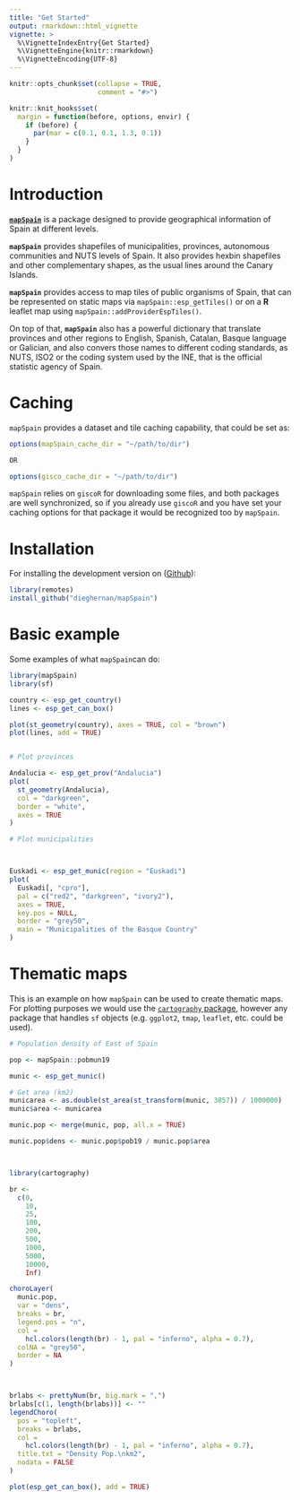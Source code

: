 ---
title: "Get Started"
output: rmarkdown::html_vignette
vignette: >
  %\VignetteIndexEntry{Get Started}
  %\VignetteEngine{knitr::rmarkdown}
  %\VignetteEncoding{UTF-8}
---

```{r, include = FALSE}
knitr::opts_chunk$set(collapse = TRUE,
                      comment = "#>")

knitr::knit_hooks$set(
  margin = function(before, options, envir) {
    if (before) {
      par(mar = c(0.1, 0.1, 1.3, 0.1))
    }
  }
)


```


# Introduction

[**`mapSpain`**](https://dieghernan.github.io/mapSpain/) is a package designed to provide geographical information of Spain at different levels.


**`mapSpain`** provides shapefiles of municipalities, provinces, autonomous communities
and NUTS levels of Spain. It also provides hexbin shapefiles and other complementary shapes, as the usual lines around the Canary Islands.

**`mapSpain`** provides access to map tiles of public organisms of Spain, that can be
represented on static maps via `mapSpain::esp_getTiles()` or on a **R** leaflet map using `mapSpain::addProviderEspTiles()`.

On top of that, **`mapSpain`** also has a powerful dictionary that translate provinces and other regions to English, Spanish, Catalan, Basque language or Galician, and also convers those names to different coding standards, as NUTS, ISO2 or the coding system used by the INE, that is the official statistic agency of Spain.


# Caching

`mapSpain` provides a dataset and tile caching capability, that could be set as:

```r
options(mapSpain_cache_dir = "~/path/to/dir")

OR 

options(gisco_cache_dir = "~/path/to/dir")
```

`mapSpain` relies on `giscoR` for downloading some files, and both packages are well synchronized, so if you already use `giscoR` and you have set your caching options for that package it would be recognized too by `mapSpain`.

# Installation


For installing the development version on ([Github](https://github.com/dieghernan/mapSpain/)):

```r
library(remotes)
install_github("dieghernan/mapSpain")
```


# Basic example

Some examples of what `mapSpain`can do:

```{r basic, fig.width=7, fig.asp=1}
library(mapSpain)
library(sf)

country <- esp_get_country()
lines <- esp_get_can_box()

plot(st_geometry(country), axes = TRUE, col = "brown")
plot(lines, add = TRUE)


# Plot provinces

Andalucia <- esp_get_prov("Andalucia")
plot(
  st_geometry(Andalucia),
  col = "darkgreen",
  border = "white",
  axes = TRUE
)

# Plot municipalities



Euskadi <- esp_get_munic(region = "Euskadi")
plot(
  Euskadi[, "cpro"],
  pal = c("red2", "darkgreen", "ivory2"),
  axes = TRUE,
  key.pos = NULL,
  border = "grey50",
  main = "Municipalities of the Basque Country"
)

```


# Thematic maps

This is an example on how `mapSpain` can be used to create thematic maps. For plotting purposes we would use the [`cartography` package](https://riatelab.github.io/cartography/docs/index.html), however any package that handles `sf` objects (e.g. `ggplot2`, `tmap`, `leaflet`, etc. could be used). 

```{r thematic}

# Population density of East of Spain

pop <- mapSpain::pobmun19

munic <- esp_get_munic()

# Get area (km2)
municarea <- as.double(st_area(st_transform(munic, 3857)) / 1000000)
munic$area <- municarea

munic.pop <- merge(munic, pop, all.x = TRUE)

munic.pop$dens <- munic.pop$pob19 / munic.pop$area



library(cartography)

br <-
  c(0,
    10,
    25,
    100,
    200,
    500,
    1000,
    5000,
    10000,
    Inf)

choroLayer(
  munic.pop,
  var = "dens",
  breaks = br,
  legend.pos = "n",
  col =
    hcl.colors(length(br) - 1, pal = "inferno", alpha = 0.7),
  colNA = "grey50",
  border = NA
)



brlabs <- prettyNum(br, big.mark = ",")
brlabs[c(1, length(brlabs))] <- ""
legendChoro(
  pos = "topleft",
  breaks = brlabs,
  col =
    hcl.colors(length(br) - 1, pal = "inferno", alpha = 0.7),
  title.txt = "Density Pop.\nkm2",
  nodata = FALSE
)

plot(esp_get_can_box(), add = TRUE)


```

